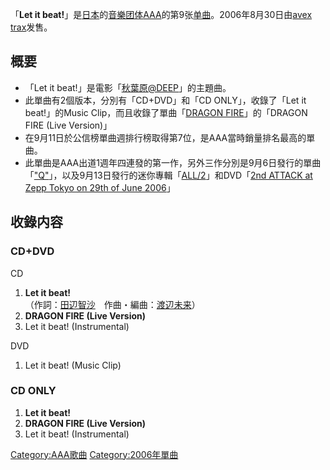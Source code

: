 {{Multiple issues|
{{unreferenced|time=2011-08-21T10:24:21+00:00}}
{{Notability Unreferenced|time=2020-02-22T08:03:41+00:00}}
}}
{{Infobox Single
| Name        = Let it beat!
| Cover       = AAA_-_Let_it_beat!.jpg   
| Artist      = [[AAA_(團體)|AAA]]
| Album       = [[ALL_(AAA專輯)|ALL]]
| A-side      = Let it beat!
| B-side      = DRAGON FIRE (Live Version)
| Released    = 2006年8月30日
| Format      = [[单曲|單曲]]
| Recorded    = 2006年<br/>{{JPN}} 
| Genre       = [[J-POP|J-POP]]
| Length      = 
| Label       = [[avex_trax|avex trax]]
| Writer      = 
| Producer    = masato max matuura 
| Reviews     = 
| Chart position = * 週間最高排名第7位<small>（[[Oricon公信榜|Oricon]]）</small>
| Last single = [[刀魂男孩_/_和服噴射女孩|刀魂男孩 / 和服噴射女孩]]<br />（2006年）
| This single = '''Let it beat!'''<br />（2006年）
| Next single = [["Q"|"Q"]]<br />（2006年）
}}
「'''Let it beat!'''」是[[日本|日本]]的[[音乐团体|音樂团体]][[AAA_(团体)|AAA]]的第9张[[单曲|单曲]]。2006年8月30日由[[avex_trax|avex trax]]发售。

== 概要 ==
* 「Let it beat!」是電影「[[秋葉原@DEEP|秋葉原@DEEP]]」的主題曲。
* 此單曲有2個版本，分別有「CD+DVD」和「CD ONLY」，收錄了「Let it beat!」的Music Clip，而且收錄了單曲「[[DRAGON_FIRE|DRAGON FIRE]]」的「DRAGON FIRE (Live Version)」
* 在9月11日於公信榜單曲週排行榜取得第7位，是AAA當時銷量排名最高的單曲。
* 此單曲是AAA出道1週年四連發的第一作，另外三作分別是9月6日發行的單曲「[["Q"|"Q"]]」，以及9月13日發行的迷你專輯「[[ALL/2|ALL/2]]」和DVD「[[2nd_ATTACK_at_Zepp_Tokyo_on_29th_of_June_2006|2nd ATTACK at Zepp Tokyo on 29th of June 2006]]」

== 收錄内容 ==
===CD+DVD===
;CD
#'''Let it beat!'''<br/>（作詞：[[田辺智沙|田辺智沙]]　作曲・編曲：[[渡辺未来|渡辺未来]]）
#'''DRAGON FIRE (Live Version)'''
#Let it beat! (Instrumental)

;DVD
#Let it beat! (Music Clip)
===CD ONLY===
#'''Let it beat!'''
#'''DRAGON FIRE (Live Version)'''
#Let it beat! (Instrumental)

{{AAA}}
{{DEFAULTSORT: Let it beat!}}
[[Category:AAA歌曲|Category:AAA歌曲]]
[[Category:2006年單曲|Category:2006年單曲]]